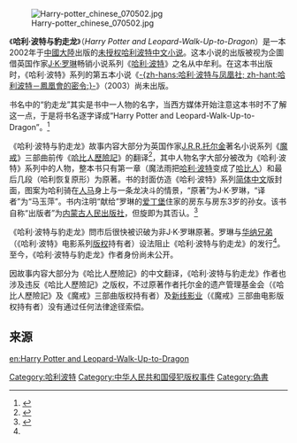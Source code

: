 {{noteTA
|1=zh-cn:霍比特人;zh-tw:哈比人歷險記;zh-hk:哈比人歷險記;
|2=zh-cn:霍比特人;zh-tw:哈比人;zh-hk:哈比人;
}}
[[File:Harry-potter_chinese_070502.jpg|thumb]]

《'''哈利·波特与豹走龙'''》（''Harry Potter and Leopard-Walk-Up-to-Dragon''）是一本2002年于[[中國大陸|中國大陸]]出版的[[未授权哈利波特中文小说|未授权哈利波特中文小说]]。这本小说的出版被视为企圖借英国作家[[J·K·罗琳|J·K·罗琳]]畅销小说系列《[[哈利·波特|哈利·波特]]》之名从中牟利。在这本书出版时，《哈利·波特》系列的第五本小说《[[哈利·波特与凤凰社|-{zh-hans:哈利·波特与凤凰社; zh-hant:哈利波特－鳳凰會的密令;}-]]》（2003）尚未出版。

书名中的“豹走龙”其实是书中一人物的名字，当西方媒体开始注意这本书时不了解这一点，于是将书名逐字译成“Harry Potter and Leopard-Walk-Up-to-Dragon”。<ref>{{Cite news
| title= Fake Harry Potter Novel Hits China
| publisher= [[BBC_News|BBC News]]
| date= 2002-07-04
| url= http://news.bbc.co.uk/2/hi/entertainment/2092661.stm
| accessdate= 2008-04-28
| archive-date= 2009-02-14
| archive-url= https://web.archive.org/web/20090214091135/http://news.bbc.co.uk/1/hi/entertainment/film/2092661.stm
| dead-url= no
}}</ref>

《哈利·波特与豹走龙》故事内容大部分为英国作家[[约翰·罗纳德·鲁埃尔·托尔金|J.R.R.托尔金]]著名小说系列《[[魔戒|魔戒]]》三部曲前传《[[哈比人歷險記|哈比人歷險記]]》的翻译<ref name="i">{{Cite news
 |first       = David
 |last        = Eimer
 |title       = Beatrix Potter court victory deals blow to China's publishing pirates
 |url         = http://news.independent.co.uk/world/asia/article311775.ece
 |work        = Independent on Sunday
 |publisher   = Independent News and Media Limited
 |date        = 2005-09-11
 |accessdate  = 2007-08-06
 |deadurl     = yes
 |archiveurl  = https://web.archive.org/web/20070930212238/http://news.independent.co.uk/world/asia/article311775.ece
 |archivedate = 2007-09-30
}}</ref>，其中人物名字大部分被改为《哈利·波特》系列中的人物，整本书只有第一章（魔法雨把[[哈利·波特_(小说角色)|哈利·波特]]变成了[[哈比人|哈比人]]）和最后几段（哈利恢复原形）为原著。书的封面仿造《哈利·波特》系列[[简体中文|简体中文]]版封面，图案为哈利骑在[[人马|人马]]身上与一条龙决斗的情景，“原著”为J·K·罗琳，“译者”为“马玉萍”。书内注明“献给”罗琳的[[爱丁堡|爱丁堡]]住家的房东与房东3岁的孙女。该书自称“出版者”为[[内蒙古人民出版社|内蒙古人民出版社]]，但旋即为其否认。<ref>{{Cite web |url=http://www.shjubao.cn/epublish/gb/paper148/20020612/class014800007/hwz690087.htm |title=广州出现冒牌《哈利·波特》图书 |accessdate=2008-05-02 |archive-date=2019-08-11 |archive-url=https://web.archive.org/web/20190811075430/http://www.shjubao.cn/epublish/gb/paper148/20020612/class014800007/hwz690087.htm |dead-url=no }}</ref>

《哈利·波特与豹走龙》問市后很快被识破为非J·K·罗琳原著。罗琳与[[华纳兄弟|华纳兄弟]]（《哈利·波特》电影系列[[版权|版权]]持有者）设法阻止《哈利·波特与豹走龙》的发行<ref name="i" />。至今，《哈利·波特与豹走龙》作者身份尚未公开。

因故事内容大部分为《哈比人歷險記》的中文翻译，《哈利·波特与豹走龙》作者也涉及违反《哈比人歷險記》之版权，不过原著作者托尔金的遗产管理基金会（《哈比人歷險記》及《魔戒》三部曲版权持有者）及[[新线影业|新线影业]]（《魔戒》三部曲电影版权持有者）没有通过任何法律途径索偿。

==来源==
{{reflist}}

<!--不必在条目叶面注明翻译来源
''此条目翻译自英文维基百科条目[[w:Harry_Potter_and_Leopard-Walk-Up-to-Dragon|Harry Potter and Leopard-Walk-Up-to-Dragon]] ([http://en.wikipedia.org/w/index.php?title=Harry_Potter_and_Leopard-Walk-Up-to-Dragon&oldid=206106826 永久链接])''-->

{{DEFAULTSORT:Halibote yu baozoulong}}
[[Category:哈利波特|Category:哈利波特]]

[[Category:中华人民共和国侵犯版权事件|Category:中华人民共和国侵犯版权事件]]
[[Category:偽書|Category:偽書]]

[[en:Harry_Potter_and_Leopard-Walk-Up-to-Dragon|en:Harry Potter and Leopard-Walk-Up-to-Dragon]]